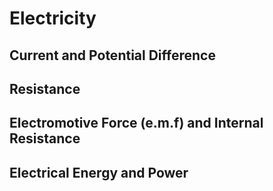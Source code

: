 # Electricity

## Current and Potential Difference

## Resistance

## Electromotive Force (e.m.f) and Internal Resistance

## Electrical Energy and Power
